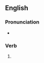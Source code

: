 ==English==

===Pronunciation===
* {{IPA|ɜɽ̃ɻˌˈstænd̚}}

===Verb===
{{en-verb|unnerstands|unnerstanding|unnerstood}}

# {{eye dialect of|understand}}
